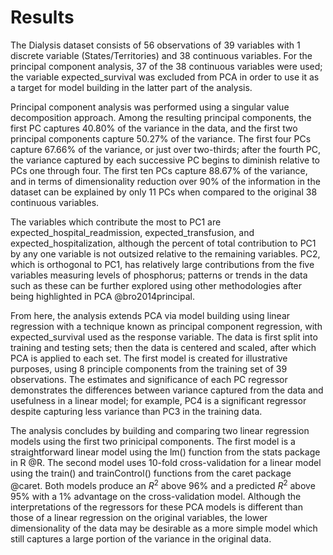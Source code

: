 # Results

The Dialysis dataset consists of 56 observations of 39 variables with 1 discrete variable (States/Territories) and 38 continuous variables. For the principal component analysis, 37 of the 38 continuous variables were used; the variable expected_survival was excluded from PCA in order to use it as a target for model building in the latter part of the analysis.

Principal component analysis was performed using a singular value decomposition approach. Among the resulting principal components, the first PC captures 40.80% of the variance in the data, and the first two principal components capture 50.27% of the variance. The first four PCs capture 67.66% of the variance, or just over two-thirds; after the fourth PC, the variance captured by each successive PC begins to diminish relative to PCs one through four. The first ten PCs capture 88.67% of the variance, and in terms of dimensionality reduction over 90% of the information in the dataset can be explained by only 11 PCs when compared to the original 38 continuous variables.

The variables which contribute the most to PC1 are expected_hospital_readmission, expected_transfusion, and expected_hospitalization, although the percent of total contribution to PC1 by any one variable is not outsized relative to the remaining variables. PC2, which is orthogonal to PC1, has relatively large contributions from the five variables measuring levels of phosphorus; patterns or trends in the data such as these can be further explored using other methodologies after being highlighted in PCA @bro2014principal.

From here, the analysis extends PCA via model building using linear regression with a technique known as principal component regression, with expected_survival used as the response variable. The data is first split into training and testing sets; then the data is centered and scaled, after which PCA is applied to each set. The first model is created for illustrative purposes, using 8 principle components from the training set of 39 observations. The estimates and significance of each PC regressor demonstrates the differences between variance captured from the data and usefulness in a linear model; for example, PC4 is a significant regressor despite capturing less variance than PC3 in the training data.

The analysis concludes by building and comparing two linear regression models using the first two prinicipal components. The first model is a straightforward linear model using the lm() function from the stats package in R @R. The second model uses 10-fold cross-validation for a linear model using the train() and trainControl() functions from the caret package @caret. Both models produce an $R^2$ above 96% and a predicted $R^2$ above 95% with a 1% advantage on the cross-validation model. Although the interpretations of the regressors for these PCA models is different than those of a linear regression on the original variables, the lower dimensionality of the data may be desirable as a more simple model which still captures a large portion of the variance in the original data.
